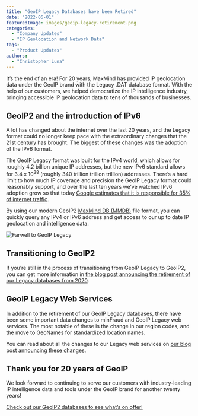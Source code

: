 ```yaml
---
title: "GeoIP Legacy Databases have been Retired"
date: "2022-06-01"
featuredImage: images/geoip-legacy-retirement.png
categories:
  - "Company Updates"
  - "IP Geolocation and Network Data"
tags:
  - "Product Updates"
authors:
  - "Christopher Luna"
---
```


It’s the end of an era! For 20 years, MaxMind has provided IP geolocation data
under the GeoIP brand with the Legacy .DAT database format. With the help of our
customers, we helped  democratize the IP intelligence industry, bringing
accessible IP geolocation data to tens of thousands of businesses.

## GeoIP2 and the introduction of IPv6

A lot has changed about the internet over the last 20 years, and the Legacy
format could no longer keep pace with the extraordinary changes that the 21st
century has brought. The biggest of these changes was the adoption of the IPv6
format.

The GeoIP Legacy format was built for the IPv4 world, which allows for roughly
4.2 billion unique IP addresses, but the new IPv6 standard allows for 3.4 x
10<sup>38</sup> (roughly 340 trillion trillion trillion) addresses. There’s a
hard limit to how much IP coverage and precision the GeoIP Legacy format could
reasonably support, and over the last ten years we’ve watched IPv6 adoption grow
so that today [Google estimates that it is responsible for 35% of internet
traffic](https://www.google.com/intl/en/ipv6/statistics.html).

By using our modern GeoIP2 [MaxMind DB
(MMDB)](https://maxmind.github.io/MaxMind-DB/index.html) file format, you can
quickly query any IPv4 or IPv6 address and get access to our up to date IP
geolocation and intelligence data.

![Farwell to GeoIP Legacy](images/end-of-an-era.png)

## Transitioning to GeoIP2

If you’re still in the process of transitioning from GeoIP Legacy to GeoIP2, you
can get more information in [the blog post announcing the retirement of our
Legacy databases from
2020](/2020/06/retirement-of-geoip-legacy-downloadable-databases-in-may-2022).

## GeoIP Legacy Web Services

In addition to the retirement of our GeoIP Legacy databases, there have been
some important data changes to minFraud and GeoIP Legacy web services. The most
notable of these is the change in our region codes, and the move to GeoNames for
standardized location names.

You can read about all the changes to our Legacy web services on [our blog post
announcing these changes](/2020/06/data-changes-to-geoip-legacy-and-minfraud-legacy-web-services-in-may-2022).

## Thank you for 20 years of GeoIP

We look forward to continuing to serve our customers with industry-leading IP intelligence data and tools under the GeoIP brand for another twenty years!

[Check out our GeoIP2 databases to see what’s on
offer!](https://www.maxmind.com/en/geoip2-databases)
